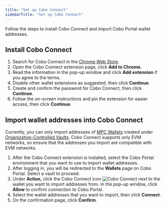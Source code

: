 ```yaml
---
title: "Set up Cobo Connect"
sidebarTitle: "Set up Cobo Connect"
---
```

Follow the steps to install Cobo Connect and import Cobo Portal wallet addresses.

## Install Cobo Connect

1. Search for Cobo Connect in the [Chrome Web Store](https://chromewebstore.google.com/). 
2. Open the Cobo Connect extension page, click **Add to Chrome.**
3. Read the information in the pop-up window and click **Add extension** if you agree to the terms.
4. Disable other wallet extensions as suggested, then click **Continue**.
5. Create and confirm the password for Cobo Connect, then click **Continue**.
6. Follow the on-screen instructions and pin the extension for easier access, then click **Continue**. 

## Import wallet addresses into Cobo Connect

<note>Currently, you can only import addresses of [MPC Wallets](/en/portal/mpc-wallets/introduction) created under [Organization-Controlled Vaults](/en/portal/mpc-wallets/ocw/create-mpc-vault). Cobo Connect supports only EVM networks, so ensure that the addresses you import are compatible with EVM networks.</note>

1. After the Cobo Connect extension is installed, select the Cobo Portal environment that you want to use to import wallet addresses.
2. After logging in, you will be redirected to the **Wallets** page on Cobo Portal. Select a vault to proceed.
3. Under **Action**, click the Cobo Connect icon <img src="/en/images/common/icon_cobo_connect.svg" className="icon" alt="Cobo Connect"></img> next to the wallet you want to import addresses from. In the pop-up window, click **Allow** to confirm connection to Cobo Portal.
4. Select the wallet addresses that you want to import, then click **Connect**.
5. On the confirmation page, click **Confirm**.
